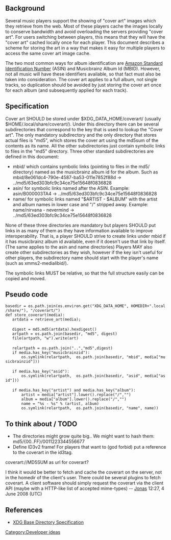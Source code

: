 ==Background==
Several music players support the showing of "cover art" images which they retrieve from the web. Most of these players cache the images locally to conserve bandwidth and avoid overloading the servers providing "cover art". For users switching between players, this means that they will have the "cover art" cached locally once for each player. This document describes a scheme for storing the art in a way that makes it easy for multiple players to access the same cover art image cache.

The two most common ways for album identification are [[wikipedia:Amazon_Standard_Identification_Number|Amazon Standard Identification Number]] (ASIN) and Musicbrainz Album Id (MBID). However, not all music will have these identifiers available, so that fact must also be taken into consideration. The cover art applies to a full album, not single tracks, so duplication should be avoided by just storing the cover art once for each album (and subsequently applied for each track).

==Specification==
Cover art SHOULD be stored under $XDG_DATA_HOME/coverart/ (usually $HOME/.local/share/coverart/). Under this directory there can be several subdirectories that correspond to the key that is used to lookup the "Cover art". The only mandatory subdirectory and the only directory that stores actual files is "md5", which stores the cover art using the md5sum of the contents as its name. All the other subdirectories just contain symbolic links to files in the "md5" directory. Three other standard subdirectories are defined in this document:

* mbid/ which contains symbolic links (pointing to files in the md5/ directory) named as the musicbrainz album id for the album. Such as mbid/8e061dc4-790e-4587-ba53-011e7852f88d -> ../md5/63ed303bfc9c34ce75e15648f0836828
* asin/ for symbolic links named after the ASIN. Example: asin/B000003TA4 -> ../md5/63ed303bfc9c34ce75e15648f0836828
* name/ for symbolic links named "$ARTIST - $ALBUM" with the artist and album names in lower case and "/" stripped away. Example: name/nirvana - nevermind -> ../md5/63ed303bfc9c34ce75e15648f0836828

None of these three directories are mandatory but players SHOULD put links in as many of them as they have information available to improve interoperability. That is, a player SHOULD strive to create links under mbid if it has musicbrainz album id available, even if it doesn't use that link by itself. (The same applies to the asin and name directories) Players MAY also create other subdirectories as they wish, however if the key isn't useful for other players, the subdirectory name should start with the player's name (such as xmms2-medialibid/).

The symbolic links MUST be relative, so that the full structure easily can be copied and moved.

==Pseudo code==

 basedir = os.path.join(os.environ.get("XDG_DATA_HOME", HOMEDIR+".local/share/"), "/coverart/")
 def store_coverart(media):
 	artdata = retrieve_art(media);
 
 	digest = md5.md5(artdata).hexdigest()
 	artpath = os.path.join(basedir, "md5", digest)
 	file(artpath, "w").write(art)
 
 	relartpath = os.path.join("..","md5",digest)
 	if media.has_key("musicbrainzid"):
 		os.symlink(relartpath,  os.path.join(basedir, "mbid", media["musicbrainzid"]))
 
 	if media.has_key("asid"):
 		os.symlink(relartpath,  os.path.join(basedir, "asid", media["asid"]))
 
 	if media.has_key("artist") and media.has_key("album"):
 		artist = media["artist"].lower().replace("/","")
 		album = media["album"].lower().replace("/","")
 		name = "%s - %s" % (artist, album)
 		os.symlink(relartpath,  os.path.join(basedir, "name", name))

==To think about / TODO==

* The directories might grow quite big.. We might want to hash them: md5/{00..FF}/0011223344556677
* Define ID3v2 frame! For players that want to (god forbid) put a reference to the coverart in the id3tag.
coverart://MD5SUM as url for coverart?

I think it would be better to fetch and cache the coverart on the server, not in the homedir of the client's user. There could be several plugins to fetch coverart. A client software should simply request the coverart via the client API (maybe with a HTTP-like list of accepted mime-types) -- [[User:Jonas|Jonas]] 12:27, 4 June 2008 (UTC)

== References ==
* [http://standards.freedesktop.org/basedir-spec/0.6/ XDG Base Directory Specification]

[[Category:Developer ideas]]